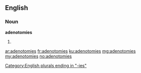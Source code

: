 ==English==

===Noun===
'''adenotomies'''

# {{plural of|adenotomy}}

[[Category:English plurals ending in "-ies"]]

[[ar:adenotomies]]
[[fr:adenotomies]]
[[ku:adenotomies]]
[[mg:adenotomies]]
[[my:adenotomies]]
[[no:adenotomies]]